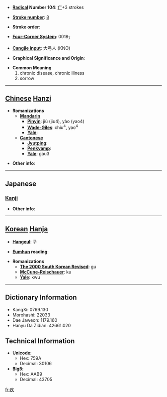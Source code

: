 * '''[[Wiktionary:Chinese radical index| Radical]] Number 104''': [[Wiktionary:Chinese radical index 疒|疒]]+3 strokes

* '''[[Wiktionary:Chinese total strokes index|Stroke number]]''': [[Wiktionary:Chinese total strokes index 8|8]]

* '''Stroke order''': 

* '''[[Wiktionary:Chinese four corner index|Four-Corner System]]''': 0018<sub>7</sub>

* '''[[Wiktionary:Chinese Cangjie index|Cangjie input]]''': 大弓人 (KNO)

* '''Graphical Significance and Origin''': 

* '''Common Meaning'''
*#chronic disease, chronic illness
*# sorrow


----

== [[Chinese]] [[Hanzi]] ==

* '''Romanizations'''
** '''[[Mandarin]]'''
*** '''[[Pinyin]]''': jiù (jiu4), yào (yao4)
*** '''[[Wade-Giles]]''': chiu<sup>4</sup>, yao<sup>4</sup>
*** '''[[Yale]]''': 
** '''[[Cantonese]]'''
*** '''[[Jyutping]]''':
*** '''[[Penkyamp]]''': 
*** '''[[Yale]]''': gau3

* '''Other info''': 

----

==Japanese==
===[[Kanji]]===
{{kanji|on readings=[[きゅう]] (kyū)
|kun readings=[[やむ]] (yamu), [[やましい]] (yamashii)
}}

* '''Other info''':  

----

== [[Korean]] [[Hanja]] ==

* '''[[Hangeul]]''': 구

* '''[[Eumhun]] reading''': 

* '''Romanizations'''
** '''[[The 2000 South Korean Revised Romanization|The 2000 South Korean Revised]]''': gu
** '''[[McCune-Reischauer]]''': ku
** '''[[Yale]]''': kwu

----

== Dictionary Information ==

* KangXi: 0769.130
* Morohashi: 22033
* Dae Jaweon: 1179.160
* Hanyu Da Zidian: 42661.020

== Technical Information ==

* '''Unicode''':
** Hex: 759A
** Decimal: 30106
* '''Big5''':
** Hex: AAB9
** Decimal: 43705

[[fr:疚]]